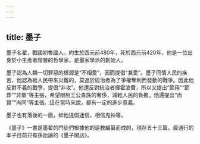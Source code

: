 ```yaml
---
---
---
```

title: 墨子
---



墨子名翟，戰國初魯國人。約生於西元前480年，死於西元前420年。他是一位出身於小生產者階層的哲學家，是墨家學派的創始人。

墨子認為人類一切罪惡的根源是“不相愛”，因而提倡“兼愛”。墨子同情人民的疾苦，他認為給人民帶來災難的，莫過於統治者為了爭權奪利而發動的戰爭。因此他反對不義的戰爭，提倡“非攻”。他還反對統治者揮霍浪費，所以又提出“節用”“節葬”“非樂”等主張，希望限制王公貴族的奢侈，減輕人民的負擔。他還提出“尚賢”“尚同”等主張。這在當時來說，都有一定的進步意義。

墨子也有落後的一面，如他提倡迷信，相信鬼神等。

《墨子》一書是墨翟的門徒們根據他的遺教編纂而成的，現存五十三篇。最通行的本子目前只有孫詒讓的《墨子閑詁》。